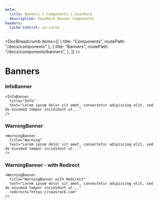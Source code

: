 ```yaml
---
meta:
  title: Banners | Components | SaasRock
  description: SaasRock Banner Components
headers:
  Cache-Control: no-cache
---
```



<DocBreadcrumb
  items={[
    { title: "Components", routePath: "/docs/components" },
    {
      title: "Banners",
      routePath: "/docs/components/banners",
    },
  ]}
/>

# Banners


### InfoBanner

<InfoBanner
  title="Info"
  text="Lorem ipsum dolor sit amet, consectetur adipiscing elit, sed do eiusmod tempor incididunt ut..."
/>

```tsx
<InfoBanner
  title="Info"
  text="Lorem ipsum dolor sit amet, consectetur adipiscing elit, sed do eiusmod tempor incididunt ut..."
/>
```

### WarningBanner

<WarningBanner
  title="Warning"
  text="Lorem ipsum dolor sit amet, consectetur adipiscing elit, sed do eiusmod tempor incididunt ut..."
/>

```tsx
<WarningBanner
  title="Warning"
  text="Lorem ipsum dolor sit amet, consectetur adipiscing elit, sed do eiusmod tempor incididunt ut..."
/>
```

### WarningBanner - with Redirect

<WarningBanner
  title="WarningBanner with Redirect"
  text="Lorem ipsum dolor sit amet, consectetur adipiscing elit, sed do eiusmod tempor incididunt ut..."
  redirect="https://saasrock.com"
/>

```tsx
<WarningBanner
  title="WarningBanner with Redirect"
  text="Lorem ipsum dolor sit amet, consectetur adipiscing elit, sed do eiusmod tempor incididunt ut..."
  redirect="https://saasrock.com"
/>
```
